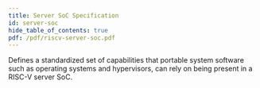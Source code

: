 ```yaml
---
title: Server SoC Specification
id: server-soc
hide_table_of_contents: true
pdf: /pdf/riscv-server-soc.pdf
---
```


Defines a standardized set of capabilities that portable system software such as operating systems and hypervisors, can rely on being present in a RISC-V server SoC.

<PDF download= {frontMatter.pdf} title= {frontMatter.title} >
</PDF>